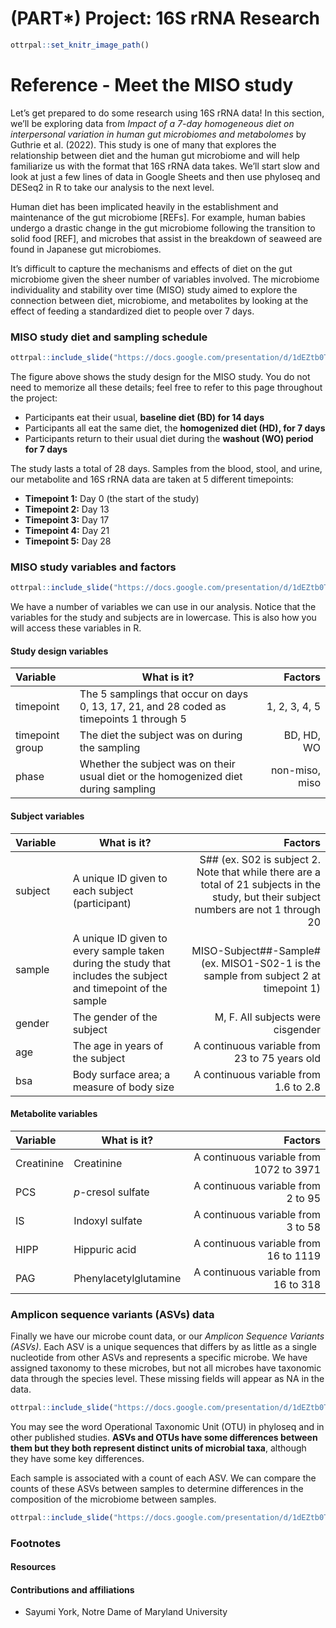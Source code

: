 
# (PART\*) Project: 16S rRNA Research {-}

<!-- Set up code of OTTR Book-->

```r
ottrpal::set_knitr_image_path()
```



# Reference - Meet the MISO study

Let's get prepared to do some research using 16S rRNA data! In this section, we'll be exploring data from *Impact of a 7-day homogeneous diet on interpersonal variation in human gut microbiomes and metabolomes* by Guthrie et al. (2022). This study is one of many that explores the relationship between diet and the human gut microbiome and will help familiarize us with the format that 16S rRNA data takes. We'll start slow and look at just a few lines of data in Google Sheets and then use phyloseq and DESeq2 in R to take our analysis to the next level.

Human diet has been implicated heavily in the establishment and maintenance of the gut microbiome [REFs]. For example, human babies undergo a drastic change in the gut microbiome following the transition to solid food [REF], and microbes that assist in the breakdown of seaweed are found in Japanese gut microbiomes. 

<!-- REFs: Xu et al. (2015) -->

It's difficult to capture the mechanisms and effects of diet on the gut microbiome given the sheer number of variables involved. The microbiome individuality and stability over time (MISO) study aimed to explore the connection between diet, microbiome, and metabolites by looking at the effect of feeding a standardized diet to people over 7 days. 

### MISO study diet and sampling schedule

```r

ottrpal::include_slide("https://docs.google.com/presentation/d/1dEZtb0TgLbzhbr3HxQElwg8hENur2HMIzseg19OGd0g/edit#slide=id.g33d6fd7d4b6_0_27")

```

The figure above shows the study design for the MISO study. You do not need to memorize all these details; feel free to refer to this page throughout the project:

- Participants eat their usual, **baseline diet (BD) for 14 days**
- Participants all eat the same diet, the **homogenized diet (HD), for 7 days**
- Participants return to their usual diet during the **washout (WO) period for 7 days**

The study lasts a total of 28 days. Samples from the blood, stool, and urine, our metabolite and 16S rRNA data are taken at 5 different timepoints:

- **Timepoint 1:** Day 0 (the start of the study)
- **Timepoint 2:** Day 13
- **Timepoint 3:** Day 17
- **Timepoint 4:** Day 21
- **Timepoint 5:** Day 28


### MISO study variables and factors

```r

ottrpal::include_slide("https://docs.google.com/presentation/d/1dEZtb0TgLbzhbr3HxQElwg8hENur2HMIzseg19OGd0g/edit#slide=id.g33d6fd7d4b6_0_61")

```

We have a number of variables we can use in our analysis. Notice that the variables for the study and subjects are in lowercase. This is also how you will access these variables in R.

#### Study design variables

<!-- How to align table using this format? -->

|Variable|What is it?|Factors|
|:----|--------------|----:|
|timepoint|The 5 samplings that occur on days 0, 13, 17, 21, and 28 coded as timepoints 1 through 5|1, 2, 3, 4, 5| 
|timepoint group|The diet the subject was on during the sampling|BD, HD, WO|
|phase|Whether the subject was on their usual diet or the homogenized diet during sampling|non-miso, miso| 

#### Subject variables

|Variable|What is it?|Factors|
|:-|----|----:|
|subject|A unique ID given to each subject (participant)|S## (ex. S02 is subject 2. Note that while there are a total of 21 subjects in the study, but their subject numbers are not 1 through 20| 
|sample|A unique ID given to every sample taken during the study that includes the subject and timepoint of the sample|MISO-Subject##-Sample# (ex. MISO1-S02-1 is the sample from subject 2 at timepoint 1)|
|gender|The gender of the subject|M, F. All subjects were cisgender| 
|age|The age in years of the subject|A continuous variable from 23 to 75 years old| 
|bsa|Body surface area; a measure of body size|A continuous variable from 1.6 to 2.8| 

#### Metabolite variables

|Variable|What is it?|Factors|
|:----|--------------|----:|
|Creatinine|Creatinine|A continuous variable from 1072 to 3971| 
|PCS|*p*-cresol sulfate|A continuous variable from 2 to 95|
|IS|Indoxyl sulfate|A continuous variable from 3 to 58| 
|HIPP|Hippuric acid|A continuous variable from 16 to 1119| 
|PAG|Phenylacetylglutamine|A continuous variable from 16 to 318| 

### Amplicon sequence variants (ASVs) data

Finally we have our microbe count data, or our *Amplicon Sequence Variants (ASVs)*. Each ASV is a unique sequences that differs by as little as a single nucleotide from other ASVs and represents a specific microbe. We have assigned taxonomy to these microbes, but not all microbes have taxonomic data through the species level. These missing fields will appear as NA in the data.

```r

ottrpal::include_slide("https://docs.google.com/presentation/d/1dEZtb0TgLbzhbr3HxQElwg8hENur2HMIzseg19OGd0g/edit#slide=id.g33d6fd7d4b6_0_136")

```

You may see the word Operational Taxonomic Unit (OTU) in phyloseq and in other published studies. **ASVs and OTUs have some differences between them but they both represent distinct units of microbial taxa**, although they have some key differences. 

Each sample is associated with a count of each ASV. We can compare the counts of these ASVs between samples to determine differences in the composition of the microbiome between samples.

```r

ottrpal::include_slide("https://docs.google.com/presentation/d/1dEZtb0TgLbzhbr3HxQElwg8hENur2HMIzseg19OGd0g/edit#slide=id.g33d6fd7d4b6_0_113")

```


### Footnotes

#### Resources

#### Contributions and affiliations

- Sayumi York, Notre Dame of Maryland University


